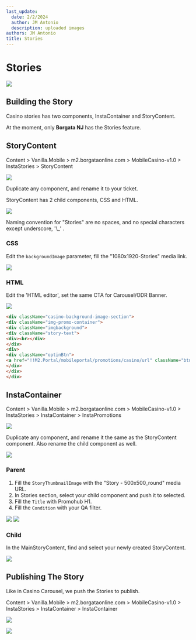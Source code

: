 ```yaml
---
last_update:
  date: 2/2/2024
  author: JM Antonio
  description: uploaded images
authors: JM Antonio
title: Stories
---
```


# Stories

![](https://res.cloudinary.com/dlfu36fiw/image/upload/v1709887576/builds/stories/rzzxufc62enzm1lhdus5.png)

## Building the Story

Casino stories has two components, InstaContainer and StoryContent.

At the moment, only **Borgata NJ** has the Stories feature.

## StoryContent

<Admonition type="note" title="Sitecore Path">
  Content > Vanilla.Mobile > m2.borgataonline.com > MobileCasino-v1.0 > InstaStories > StoryContent

  ![](https://res.cloudinary.com/dlfu36fiw/image/upload/v1709887573/builds/stories/qqfjr8m2hg9kaweb8iaz.png)
</Admonition>

Duplicate any component, and rename it to your ticket.

StoryContent has 2 child components, CSS and HTML.

![](/img/builds/stories/storycontentparent.png)

<Admonition type="tip" title="Tip">
  Naming convention for "Stories" are no spaces, and no special characters except underscore, '\_' .
</Admonition>

### CSS

Edit the `backgroundImage` parameter, fill the "1080x1920-Stories" media link.

![](https://res.cloudinary.com/dlfu36fiw/image/upload/v1709887570/builds/stories/bpz1gqlrknqoeouo3m4d.png)

### HTML

Edit the 'HTML editor', set the same CTA for Carousel/ODR Banner.

![](https://res.cloudinary.com/dlfu36fiw/image/upload/v1709887571/builds/stories/vcz471wgjz9ua54sqqic.png)

```html
<div className="casino-background-image-section">
<div className="img-promo-container">
<div className="imgbackground">
<div className="story-text">
<div><br></div>
</div>
<div>
<div className="optinBtn">
<a href="!!M2.Portal/mobileportal/promotions/casino/url" className="btn btn-primary more-info-btn">LEARN MORE</a>
</div>
</div>
</div>
```

## InstaContainer

<Admonition type="note" title="Sitecore Path">
  Content > Vanilla.Mobile > m2.borgataonline.com > MobileCasino-v1.0 > InstaStories > InstaContainer > InstaPromotions

  ![](https://res.cloudinary.com/dlfu36fiw/image/upload/v1709887572/builds/stories/zr70msc5waltvadet3ae.png)
</Admonition>

Duplicate any component, and rename it the same as the StoryContent component. Also rename the child component as well.

![](https://res.cloudinary.com/dlfu36fiw/image/upload/v1709887572/builds/stories/zvozt3ri0g3fsomrmkym.png)

### Parent

1. Fill the `StoryThumbnailImage` with the "Story - 500x500\_round" media URL.
2. In Stories section, select your child component and push it to selected.
3. Fill the `Title` with Promohub H1.
4. Fill the `Condition` with your QA filter.

![](https://res.cloudinary.com/dlfu36fiw/image/upload/v1709887574/builds/stories/rtkhchocs80zv3gemzlj.png)
![](https://res.cloudinary.com/dlfu36fiw/image/upload/v1709887508/builds/stories/eef9tixndypllpstjsfx.png)

### Child

In the MainStoryContent, find and select your newly created StoryContent.

![](https://res.cloudinary.com/dlfu36fiw/image/upload/v1709887508/builds/stories/vz8zl9u5imvmlotqsobc.png)

## Publishing The Story

Like in Casino Carousel, we push the Stories to publish.

<Admonition type="note" title="Sitecore Path">
  Content > Vanilla.Mobile > m2.borgataonline.com > MobileCasino-v1.0 > InstaStories > InstaContainer > InstaContainer

  ![](https://res.cloudinary.com/dlfu36fiw/image/upload/v1709887510/builds/stories/rozzcpwpxnocediv4mny.png)
</Admonition>

![](https://res.cloudinary.com/dlfu36fiw/image/upload/v1709887573/builds/stories/k7gl26ycflg7b4ejl276.png)
